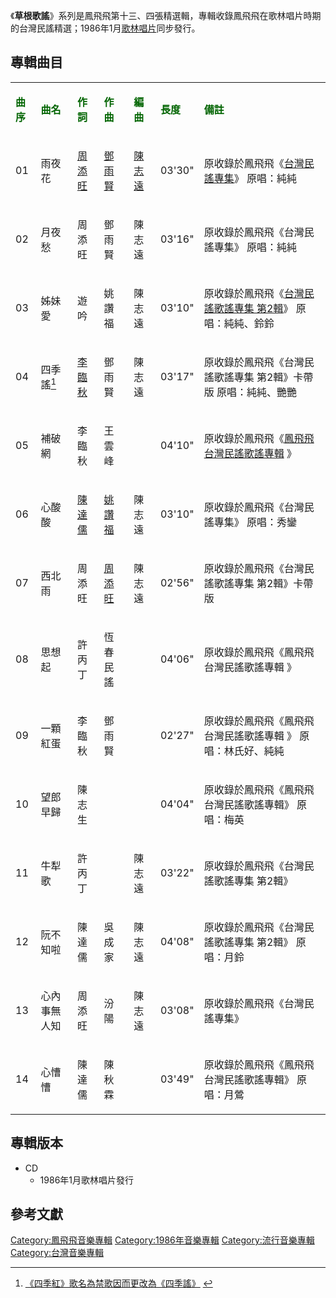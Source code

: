 {{Infobox album <!-- See Wikipedia:WikiProject_Albums -->
| name       = 草根歌謠 鳳飛飛專輯(一)
| type       = 精選輯
| artist     = [[鳳飛飛|鳳飛飛]]
| cover      = 
| released   = 1986年1月
| genre      = [[國語流行音樂|國語流行音樂]]
| length     = 50分 27 秒
| label      = 歌林唱片
<!-- 未知參數 | number     = KCD-86201 -->
| producer   = 
| prev_title = [[鳳飛飛回顧篇_鳳飛飛專輯(一)|鳳飛飛回顧篇 鳳飛飛專輯(一)]]
| prev_year  = 1986 <!-- 1月 -->
| next_title = [[草根歌謠_鳳飛飛專輯(二)|草根歌謠 鳳飛飛專輯(二)]]
| next_year  = 1986 <!-- 1月 -->
}}
《'''草根歌謠'''》系列是鳳飛飛第十三、四張精選輯，專輯收錄鳳飛飛在歌林唱片時期的台灣民謠精選；1986年1月[[歌林唱片|歌林唱片]]同步發行。

==專輯曲目==
{| class="wikitable"
|-
| <font color=darkgreen>'''曲序'''</font> || <font color=darkgreen>'''曲名'''</font> || <font color=darkgreen>'''作詞'''</font> || <font color=darkgreen>'''作曲'''</font> || <font color=darkgreen>'''編曲'''</font>|| <font color=darkgreen>'''長度'''</font>  || <font color=darkgreen>'''備註'''</font>
|-
| 01 ||雨夜花||[[周添旺|周添旺]]|| [[鄧雨賢|鄧雨賢]]|| [[陳志遠|陳志遠]]|| 03'30" ||原收錄於鳳飛飛《[[台灣民謠專集|台灣民謠專集]]》
原唱：純純
|-
|02 ||月夜愁||周添旺||鄧雨賢||陳志遠|| 03'16"  ||原收錄於鳳飛飛《台灣民謠專集》
原唱：純純
|-
| 03 ||姊妹愛||遊吟||姚讚福||陳志遠||03'10" ||原收錄於鳳飛飛《[[台灣民謠歌謠專集_第2輯|台灣民謠歌謠專集 第2輯]]》
原唱：純純、鈴鈴
|-
| 04 ||四季謠<ref>[http://archives.lib.ntnu.edu.tw/DengYuShian/si.jsp 《四季紅》歌名為禁歌因而更改為《四季謠》] {{webarchive|url=https://web.archive.org/web/20160603115214/http://archives.lib.ntnu.edu.tw/DengYuShian/si.jsp |date=2016-06-03 }}</ref>||[[李臨秋|李臨秋]]||鄧雨賢||陳志遠||03'17"  ||原收錄於鳳飛飛《台灣民謠歌謠專集 第2輯》卡帶版
原唱：純純、艷艷
|-
| 05 ||補破網||李臨秋||王雲峰|| ||04'10"  ||原收錄於鳳飛飛《[[鳳飛飛台灣民謠歌謠專輯|鳳飛飛台灣民謠歌謠專輯]] 》
|-
| 06 ||心酸酸||[[陳達儒|陳達儒]]||[[姚讚福|姚讚福]]|| 陳志遠 ||03'10"||原收錄於鳳飛飛《台灣民謠專集》
原唱：秀鑾
|-
|07||西北雨||周添旺||[[周添旺|周添旺]]||陳志遠|| 02'56"||原收錄於鳳飛飛《台灣民謠歌謠專集 第2輯》卡帶版

|-
| 08||思想起||許丙丁||恆春民謠|| ||04'06"||原收錄於鳳飛飛《鳳飛飛台灣民謠歌謠專輯 》
|-
|09||一顆紅蛋 || 李臨秋 ||鄧雨賢|| ||02'27" ||原收錄於鳳飛飛《鳳飛飛台灣民謠歌謠專輯 》
原唱：林氏好、純純
|-
| 10 ||望郎早歸||陳志生|| || || 04'04" ||原收錄於鳳飛飛《鳳飛飛台灣民謠歌謠專輯》
原唱：梅英

|-
| 11 ||牛犁歌||許丙丁|| ||陳志遠||03'22" ||原收錄於鳳飛飛《台灣民謠歌謠專集 第2輯》
|-
| 12 ||阮不知啦||陳達儒||吳成家||陳志遠||04'08"  ||原收錄於鳳飛飛《台灣民謠歌謠專集 第2輯》
原唱：月鈴
|-
| 13 ||心內事無人知||周添旺||汾陽||陳志遠|| 03'08"||原收錄於鳳飛飛《台灣民謠專集》
|-
| 14 ||心慒慒||陳達儒 ||陳秋霖 || ||03'49" ||原收錄於鳳飛飛《鳳飛飛台灣民謠歌謠專輯》
原唱：月鶯
|}

== 專輯版本 ==
*CD
**1986年1月歌林唱片發行

==參考文獻==
{{reflist}}
[[Category:鳳飛飛音樂專輯|Category:鳳飛飛音樂專輯]]
[[Category:1986年音樂專輯|Category:1986年音樂專輯]]
[[Category:流行音樂專輯|Category:流行音樂專輯]]
[[Category:台灣音樂專輯|Category:台灣音樂專輯]]
